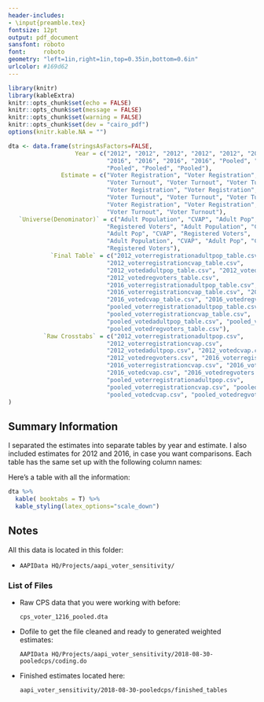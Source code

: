 ```yaml
---
header-includes:
- \input{preamble.tex}
fontsize: 12pt
output: pdf_document
sansfont: roboto
font:     roboto
geometry: "left=1in,right=1in,top=0.35in,bottom=0.6in"
urlcolor: #169d62
---
```


\raggedright

```r
library(knitr)
library(kableExtra)
knitr::opts_chunk$set(echo = FALSE)
knitr::opts_chunk$set(message = FALSE)
knitr::opts_chunk$set(warning = FALSE)
knitr::opts_chunk$set(dev = "cairo_pdf")
options(knitr.kable.NA = "")

dta <- data.frame(stringsAsFactors=FALSE,
                   Year = c("2012", "2012", "2012", "2012", "2012", "2016",
                            "2016", "2016", "2016", "2016", "Pooled", "Pooled",
                            "Pooled", "Pooled", "Pooled"),
               Estimate = c("Voter Registration", "Voter Registration",
                            "Voter Turnout", "Voter Turnout", "Voter Turnout",
                            "Voter Registration", "Voter Registration",
                            "Voter Turnout", "Voter Turnout", "Voter Turnout",
                            "Voter Registration", "Voter Registration", "Voter Turnout",
                            "Voter Turnout", "Voter Turnout"),
   `Universe(Denominator)` = c("Adult Population", "CVAP", "Adult Pop", "CVAP",
                            "Registered Voters", "Adult Population", "CVAP",
                            "Adult Pop", "CVAP", "Registered Voters",
                            "Adult Population", "CVAP", "Adult Pop", "CVAP",
                            "Registered Voters"),
            `Final Table` = c("2012_voterregistrationadultpop_table.csv",
                            "2012_voterregistrationcvap_table.csv",
                            "2012_votedadultpop_table.csv", "2012_votedcvap_table.csv",
                            "2012_votedregvoters_table.csv",
                            "2016_voterregistrationadultpop_table.csv",
                            "2016_voterregistrationcvap_table.csv", "2016_votedadultpop_table.csv",
                            "2016_votedcvap_table.csv", "2016_votedregvoters_table.csv",
                            "pooled_voterregistrationadultpop_table.csv",
                            "pooled_voterregistrationcvap_table.csv",
                            "pooled_votedadultpop_table.csv", "pooled_votedcvap_table.csv",
                            "pooled_votedregvoters_table.csv"),
          `Raw Crosstabs` = c("2012_voterregistrationadultpop.csv",
                            "2012_voterregistrationcvap.csv",
                            "2012_votedadultpop.csv", "2012_votedcvap.csv",
                            "2012_votedregvoters.csv", "2016_voterregistrationadultpop.csv",
                            "2016_voterregistrationcvap.csv", "2016_votedadultpop.csv",
                            "2016_votedcvap.csv", "2016_votedregvoters.csv",
                            "pooled_voterregistrationadultpop.csv",
                            "pooled_voterregistrationcvap.csv", "pooled_votedadultpop.csv",
                            "pooled_votedcvap.csv", "pooled_votedregvoters.csv")
)

```

\begin{figure}
  \hspace{-0.12in}
  \includegraphics[width=1.5in]{design/aapidata-logo-lighter.png}
  \label{fig:boat1}
\end{figure}

\urbntitle{CPS Voter Parity Analysis}
\urbnsubtitle{Data \& Methods Memo}

## Summary Information

I separated the estimates into separate tables by year and estimate. I also included estimates for 2012 and 2016, in case you want comparisons. Each table has the same set up with the following column names:

\begin{urbnbullets}
  \item  `state` = State Name
  \item `racial group` = Racial Group (Asian Alone, White non-Hispanic, Hispanic any race, Black)
  \item `estimate` = the point estimate as a proportion
  \item ` low` = Low c.i.
  \item `high` = High c.i.
\end{urbnbullets}

Here's a table with all the information:

```r
dta %>%
  kable( booktabs = T) %>% 
  kable_styling(latex_options="scale_down")
```
\contactinfo{}

\newpage
## Notes

All this data is located in this folder: 

- `AAPIData HQ/Projects/aapi_voter_sensitivity/`

### List of Files

- Raw CPS data that you were working with before: 
  
  `cps_voter_1216_pooled.dta`

- Dofile to get the file cleaned and ready to generated weighted estimates:

  `AAPIData HQ/Projects/aapi_voter_sensitivity/2018-08-30-pooledcps/coding.do`

- Finished estimates located here: 

  `aapi_voter_sensitivity/2018-08-30-pooledcps/finished_tables`